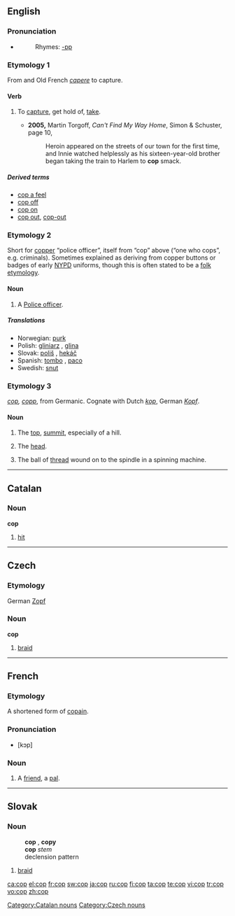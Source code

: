 {{see|çöp}}
==English==

===Pronunciation===
*{{IPA|/kɒp/}}
*:Rhymes: [[Rhymes:English:-ɒp|-ɒp]]

===Etymology 1===
From {{L.}} and Old French  ''[[capere]]'' to capture.

====Verb====
{{en-verb|cop|p|ing}}

# {{colloquial}} To [[capture]], get hold of, [[take]].
#* '''2005,''' Martin Torgoff, ''Can't Find My Way Home'', Simon &amp; Schuster, page 10,
#*: Heroin appeared on the streets of our town for the first time, and Innie watched helplessly as his sixteen-year-old brother began taking the train to Harlem to '''cop''' smack.

=====Derived terms=====
*[[cop a feel]]
*[[cop off]]
*[[cop on]]
*[[cop out]], [[cop-out]]

===Etymology 2===
Short for [[copper]] “police officer”, itself from “cop” above (“one who cops”, e.g. criminals).
Sometimes explained as deriving from copper buttons or badges of early [[NYPD]] uniforms, though this is often stated to be a [[folk etymology]].

====Noun====
{{en-noun}}

# {{slang}} A [[police officer|Police officer]].

=====Translations=====
*Norwegian: [[purk]] {{m}}
*Polish: [[gliniarz]] {{m}}, [[glina]] {{m}}
*Slovak: [[poliš]] {{m}}, [[hekáč]] {{m}}
*Spanish: [[tombo]] {{m}}, [[paco]] {{m}}
*Swedish: [[snut]]

===Etymology 3===
{{OE.}} ''[[#Old English|cop]], [[copp]]'', from Germanic.  Cognate with Dutch ''[[kop]]'', German ''[[Kopf]]''.

====Noun====
{{en-noun}}

# {{obsolete}} The [[top]], [[summit]], especially of a hill.
# {{obsolete}} The [[head]].
# The ball of [[thread]] wound on to the spindle in a spinning machine.

----

==Catalan==

===Noun===
'''cop'''

# [[hit]]

[[Category:Catalan nouns]]

----

==Czech==

===Etymology===
German [[Zopf]]

===Noun===
'''cop'''

# [[braid]]

[[Category:Czech nouns]]

----

==French==

===Etymology===
A shortened form of [[copain]].

===Pronunciation===
*[kɔp]

===Noun===
{{fr-noun-reg|m}}

# {{colloquial}} A [[friend]], a [[pal]].

----

==Slovak==

===Noun===
:'''cop''' {{m}}, '''copy''' {{p}}
:'''cop''' ''stem''
:declension pattern {{dub}}

# [[braid]]

[[ca:cop]]
[[el:cop]]
[[fr:cop]]
[[sw:cop]]
[[ja:cop]]
[[ru:cop]]
[[fi:cop]]
[[ta:cop]]
[[te:cop]]
[[vi:cop]]
[[tr:cop]]
[[vo:cop]]
[[zh:cop]]
